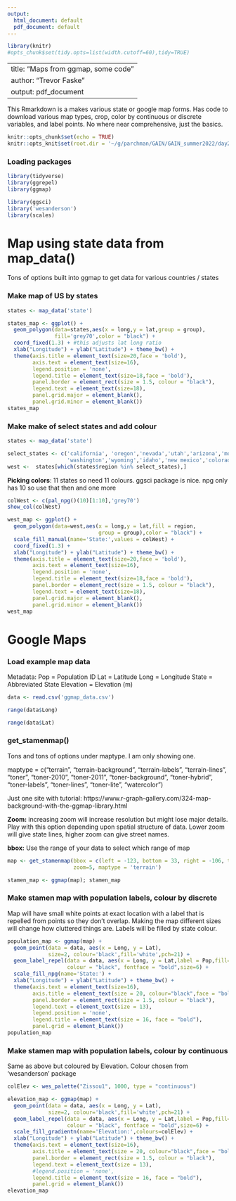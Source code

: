 ```yaml
---
output:
  html_document: default
  pdf_document: default
---
```



```r
library(knitr)
#opts_chunk$set(tidy.opts=list(width.cutoff=60),tidy=TRUE)
```
---
title: "Maps from ggmap, some code"
author: "Trevor Faske"
output: pdf_document
---

This Rmarkdown is a makes various state or google map forms. Has code to download various map types, crop, color by continuous or discrete variables, and label points. No where near comprehensive, just the basics. 


```r
knitr::opts_chunk$set(echo = TRUE)
knitr::opts_knit$set(root.dir = '~/g/parchman/GAIN/GAIN_summer2022/day2_datavis/ggmap/') #will need to set PATH yourself if adapting this markdown
```

### Loading packages

```r
library(tidyverse)
library(ggrepel)
library(ggmap)

library(ggsci)
library('wesanderson')
library(scales)
```

# Map using state data from map_data()

Tons of options built into ggmap to get data for various countries / states

### Make map of US by states 

```r

states <- map_data('state')

states_map <- ggplot() + 
  geom_polygon(data=states,aes(x = long,y = lat,group = group),
               fill='grey70',color = "black") +
  coord_fixed(1.3) + #this adjusts lat long ratio
  xlab("Longitude") + ylab("Latitude") + theme_bw() +
  theme(axis.title = element_text(size=20,face = 'bold'),
        axis.text = element_text(size=16),
        legend.position = 'none',
        legend.title = element_text(size=18,face = 'bold'),
        panel.border = element_rect(size = 1.5, colour = "black"),
        legend.text = element_text(size=18),
        panel.grid.major = element_blank(),
        panel.grid.minor = element_blank())
states_map 

```

### Make make of select states and add colour

```r

states <- map_data('state')

select_states <- c('california', 'oregon','nevada','utah','arizona','montana',
                   'washington','wyoming','idaho','new mexico','colorado')
west <-  states[which(states$region %in% select_states),]
```

**Picking colors**: 11 states so need 11 colours. ggsci package is nice. npg only has 10 so use that then and one more

```r

colWest <- c(pal_npg()(10)[1:10],'grey70')
show_col(colWest)

west_map <- ggplot() + 
  geom_polygon(data=west,aes(x = long,y = lat,fill = region,
                             group = group),color = "black") +
  scale_fill_manual(name='State:',values = colWest) +
  coord_fixed(1.3) +
  xlab("Longitude") + ylab("Latitude") + theme_bw() +
  theme(axis.title = element_text(size=20,face = 'bold'),
        axis.text = element_text(size=16),
        legend.position = 'none',
        legend.title = element_text(size=18,face = 'bold'),
        panel.border = element_rect(size = 1.5, colour = "black"),
        legend.text = element_text(size=18),
        panel.grid.major = element_blank(),
        panel.grid.minor = element_blank())
west_map 

```

# Google Maps

### Load example map data

Metadata:
Pop = Population ID 
Lat = Latitude
Long = Longitude
State = Abbreviated State
Elevation = Elevation (m)

```r

data <- read.csv('ggmap_data.csv')

range(data$Long)

range(data$Lat)
```

### get_stamenmap()

Tons and tons of options under maptype. I am only showing one.   

maptype = c("terrain", "terrain-background", "terrain-labels", "terrain-lines", "toner", "toner-2010", "toner-2011", "toner-background", "toner-hybrid", "toner-labels", "toner-lines", "toner-lite", "watercolor")  

Just one site with tutorial: https://www.r-graph-gallery.com/324-map-background-with-the-ggmap-library.html   

**Zoom:** increasing zoom will increase resolution but might lose major details. Play with this option depending upon spatial structure of data. Lower zoom will give state lines, higher zoom can give street names.

**bbox:** Use the range of your data to select which range of map


```r

map <- get_stamenmap(bbox = c(left = -123, bottom = 33, right = -106, top = 47),
                     zoom=5, maptype = 'terrain')

stamen_map <- ggmap(map); stamen_map
```

### Make stamen map with population labels, colour by discrete

Map will have small white points at exact location with a label that is repelled from points so they don't overlap. Making the map different sizes will change how cluttered things are. Labels will be filled by state colour. 

```r
population_map <- ggmap(map) + 
  geom_point(data = data, aes(x = Long, y = Lat), 
             size=2, colour='black',fill='white',pch=21) +
  geom_label_repel(data = data, aes(x = Long, y = Lat,label = Pop,fill=State), 
                   colour = "black", fontface = "bold",size=6) +
  scale_fill_npg(name='State:') +
  xlab("Longitude") + ylab("Latitude") + theme_bw() + 
  theme(axis.text = element_text(size=16),
        axis.title = element_text(size = 20, colour="black",face = "bold"),
        panel.border = element_rect(size = 1.5, colour = "black"),
        legend.text = element_text(size = 13),
        legend.position = 'none',
        legend.title = element_text(size = 16, face = "bold"),
        panel.grid = element_blank())
population_map
```


### Make stamen map with population labels, colour by continuous

Same as above but coloured by Elevation. Colour chosen from 'wesanderson' package

```r
colElev <- wes_palette("Zissou1", 1000, type = "continuous")

elevation_map <- ggmap(map) + 
  geom_point(data = data, aes(x = Long, y = Lat), 
             size=2, colour='black',fill='white',pch=21) +
  geom_label_repel(data = data, aes(x = Long, y = Lat,label = Pop,fill=Elevation), 
                   colour = "black", fontface = "bold",size=6) +
  scale_fill_gradientn(name='Elevation:',colours=colElev) +
  xlab("Longitude") + ylab("Latitude") + theme_bw() + 
  theme(axis.text = element_text(size=16),
        axis.title = element_text(size = 20, colour="black",face = "bold"),
        panel.border = element_rect(size = 1.5, colour = "black"),
        legend.text = element_text(size = 13),
        #legend.position = 'none',
        legend.title = element_text(size = 16, face = "bold"),
        panel.grid = element_blank())
elevation_map
```